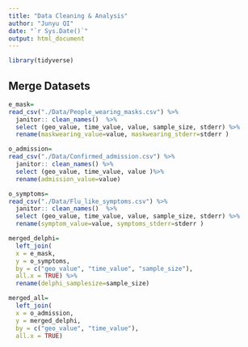 ```yaml
---
title: "Data Cleaning & Analysis"
author: "Junyu QI"
date: "`r Sys.Date()`"
output: html_document
---
```


```r
library(tidyverse)
```

## Merge Datasets

```r
e_mask=
read_csv("./Data/People_wearing_masks.csv") %>%
  janitor:: clean_names()  %>%
  select (geo_value, time_value, value, sample_size, stderr) %>%
  rename(maskwearing_value=value, maskwearing_stderr=stderr )

o_admission=
read_csv("./Data/Confirmed_admission.csv") %>%
  janitor:: clean_names() %>%
  select (geo_value, time_value, value )%>%
  rename(admission_value=value)

o_symptoms=
read_csv("./Data/Flu_like_symptoms.csv") %>%
  janitor:: clean_names()  %>%
  select (geo_value, time_value, value, sample_size, stderr) %>%
  rename(symptom_value=value, symptoms_stderr=stderr )

merged_delphi=
  left_join(
  x = e_mask,
  y = o_symptoms,
  by = c("geo_value", "time_value", "sample_size"),
  all.x = TRUE) %>%
  rename(delphi_samplesize=sample_size)

merged_all=
  left_join(
  x = o_admission,
  y = merged_delphi,
  by = c("geo_value", "time_value"),
  all.x = TRUE)


```
